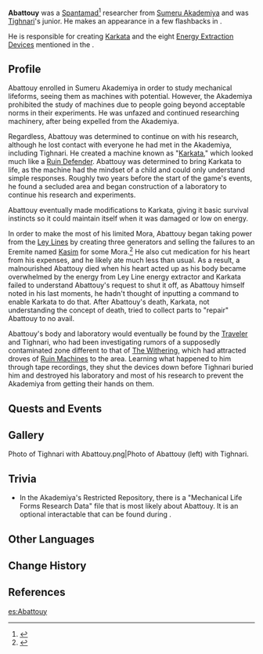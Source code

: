 {{Character Infobox
|type             = Quest NPC
|image            = NPC Abattuoy.png
|caption          = Abattouy from a tape recording
|deceased         = Died before the events of {{Quest|The Unanswerable Problems}}
|region           = Sumeru
|affiliation      = Spantamad

|voiceEN          = 
|voiceCN          = 
|voiceJP          = 
|voiceKR          = 
}}
'''Abattouy''' was a [[Spantamad]]<ref>{{Ref/Quest|Wanderings of a Lonesome Shadow}}</ref> researcher from [[Sumeru Akademiya]] and was [[Tighnari]]'s junior. He makes an appearance in a few flashbacks in {{Quest|The Unanswerable Problems}}.

He is responsible for creating [[Karkata]] and the eight [[Energy Extraction Device]]s mentioned in the {{Quest|The Foolish Fatuus}}.

==Profile==
Abattouy enrolled in Sumeru Akademiya in order to study mechanical lifeforms, seeing them as machines with potential. However, the Akademiya prohibited the study of machines due to people going beyond acceptable norms in their experiments. He was unfazed and continued researching machinery, after being expelled from the Akademiya.

Regardless, Abattouy was determined to continue on with his research, although he lost contact with everyone he had met in the Akademiya, including Tighnari. He created a machine known as "[[Karkata]]," which looked much like a [[Ruin Defender]]. Abattouy was determined to bring Karkata to life, as the machine had the mindset of a child and could only understand simple responses. Roughly two years before the start of the game's events, he found a secluded area and began construction of a laboratory to continue his research and experiments.

Abattouy eventually made modifications to Karkata, giving it basic survival instincts so it could maintain itself when it was damaged or low on energy.

In order to make the most of his limited Mora, Abattouy began taking power from the [[Ley Lines]] by creating three generators and selling the failures to an Eremite named [[Kasim]] for some Mora.<ref>{{Ref/Quest|The Foolish Fatuus}}</ref> He also cut medication for his heart from his expenses, and he likely ate much less than usual. As a result, a malnourished Abattouy died when his heart acted up as his body became overwhelmed by the energy from Ley Line energy extractor and Karkata failed to understand Abattouy's request to shut it off, as Abattouy himself noted in his last moments, he hadn't thought of inputting a command to enable Karkata to do that. After Abattouy's death, Karkata, not understanding the concept of death, tried to collect parts to "repair" Abattouy to no avail.

Abattouy's body and laboratory would eventually be found by the [[Traveler]] and Tighnari, who had been investigating rumors of a supposedly contaminated zone different to that of [[The Withering]], which had attracted droves of [[Ruin Machines]] to the area. Learning what happened to him through tape recordings, they shut the devices down before Tighnari buried him and destroyed his laboratory and most of his research to prevent the Akademiya from getting their hands on them.

==Quests and Events==
{{Quests and Events}}

==Gallery==
<gallery>
Photo of Tighnari with Abattouy.png|Photo of Abattouy (left) with Tighnari.
</gallery>

==Trivia==
* In the Akademiya's Restricted Repository, there is a "Mechanical Life Forms Research Data" file that is most likely about Abattouy. It is an optional interactable that can be found during {{Quest|All Returns to Silence}}.

==Other Languages==
{{Other Languages
|default_hidden = 1
|en      = Abattouy
|zhs     = 阿巴图伊
|zhs_rm  = Ābātúyī
|zht     = 阿巴圖伊
|zht_rm  = Ābātúyī
|ja      = アバッドイ
|ja_rm   = Abaddoi
|ko      = //아바투이//
|es      = Abattouy
|fr      = Abattouy
|ru      = Абаттуи
|th      = Abattouy
|vi      = Abattouy
|de      = Abattouy
|id      = Abattouy
|pt      = Abattouy
|tr      = Abattouy
|it      = Abattouy
}}

==Change History==
{{Change History|3.0}}

==References==
{{Reflist}}

[[es:Abattouy]]